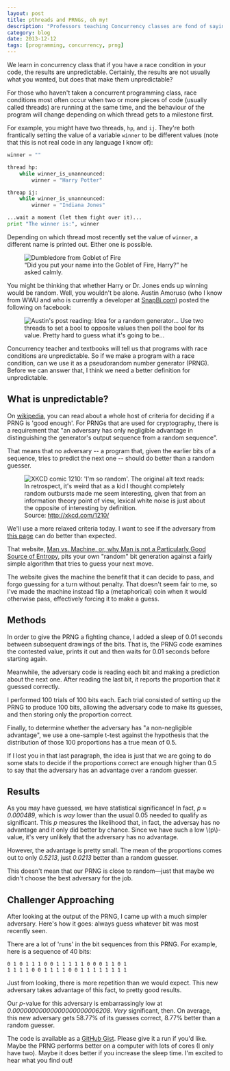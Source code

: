```yaml
---
layout: post
title: pthreads and PRNGs, oh my!
description: "Professors teaching Concurrency classes are fond of saying that when there is a race condition in your code, anything can happen. But can it?"
category: blog
date: 2013-12-12
tags: [programming, concurrency, prng]
---
```


We learn in concurrency class that if you have a race condition in your code, the results are unpredictable. Certainly, the results are not usually what you wanted, but does that make them unpredictable?

For those who haven't taken a concurrent programming class, race conditions most often occur when two or more pieces of code (usually called threads) are running at the same time, and the behaviour of the program will change depending on which thread gets to a milestone first.

For example, you might have two threads, `hp`, and `ij`. They're both frantically setting the value of a variable `winner` to be different values (note that this is not real code in any language I know of):

```python
winner = ""

thread hp:
    while winner_is_unannounced:
        winner = "Harry Potter"

threap ij:
    while winner_is_unannounced:
        winner = "Indiana Jones"

...wait a moment (let them fight over it)...
print "The winner is:", winner
```

Depending on which thread most recently set the value of `winner`, a different name is printed out. Either one is possible.


<figure>
    <Image src={dumbledore_gof} alt="Dumbledore from Goblet of Fire" />
    <figcaption>“Did you put your name into the Goblet of Fire, Harry?” he asked calmly.</figcaption>
</figure>

You might be thinking that whether Harry or Dr. Jones ends up winning would be random. Well, you wouldn't be alone. Austin Amoruso (who I know from WWU and who is currently a developer at [SnapBi.com](http://www.snapbi.com/)) posted the following on facebook:


<figure>
   <Image src={pthreads_prng_austin_post} alt="Austin's post reading: Idea for a random generator... Use two threads to set a bool to opposite values then poll the bool for its value. Pretty hard to guess what it's going to be..." />
</figure>

Concurrency teacher and textbooks will tell us that programs with race conditions are unpredictable. So if we make a program with a race condition, can we use it as a pseudorandom number generator (PRNG). Before we can answer that, I think we need a better definition for unpredictable.

## What is unpredictable?

On [wikipedia](http://en.wikipedia.org/wiki/Pseudorandom_number_generator), you can read about a whole host of criteria for deciding if a PRNG is 'good enough'. For PRNGs that are used for cryptography, there is a requirement that "an adversary has only negligible advantage in distinguishing the generator's output sequence from a random sequence".

That means that no adversary -- a program that, given the earlier bits of a sequence, tries to predict the next one -- should do better than a random guesser.


<figure>
    <Image src={xkcd_1210_im_so_random} alt="XKCD comic 1210: 'I'm so random'. The original alt text reads: In retrospect, it's weird that as a kid I thought completely random outbursts made me seem interesting, given that from an information theory point of view, lexical white noise is just about the opposite of interesting by definition."
    />
    <figcaption>Source: <a href="http://xkcd.com/1210/">http://xkcd.com/1210/</a></figcaption>
</figure>

We'll use a more relaxed criteria today. I want to see if the adversary from [this page](http://www.loper-os.org/bad-at-entropy/manmach.html) can do better than expected.

That website, [Man vs. Machine, or, why Man is not a Particularly Good Source of Entropy](http://www.loper-os.org/bad-at-entropy/manmach.html), pits your own "random" bit generation against a fairly simple algorithm that tries to guess your next move.

The website gives the machine the benefit that it can decide to pass, and forgo guessing for a turn without penalty. That doesn't seem fair to me, so I've made the machine instead flip a (metaphorical) coin when it would otherwise pass, effectively forcing it to make a guess.

## Methods

In order to give the PRNG a fighting chance, I added a sleep of 0.01 seconds between subsequent drawings of the bits. That is, the PRNG code examines the contested value, prints it out and then waits for 0.01 seconds before starting again.

Meanwhile, the adversary code is reading each bit and making a prediction about the next one. After reading the last bit, it reports the proportion that it guessed correctly.

I performed 100 trials of 100 bits each. Each trial consisted of setting up the PRNG to produce 100 bits, allowing the adversary code to make its guesses, and then storing only the proportion correct.

Finally, to determine whether the adversary has "a non-negligible advantage", we use a one-sample t-test against the hypothesis that the distribution of those 100 proportions has a true mean of 0.5.

If I lost you in that last paragraph, the idea is just that we are going to do some stats to decide if the proportions correct are enough higher than 0.5 to say that the adversary has an advantage over a random guesser.

## Results

As you may have guessed, we have statistical significance! In fact, _p ≈ 0.000489_, which is _way_ lower than the usual 0.05 needed to qualify as significant. This _p_ measures the likelihood that, in fact, the adversay has no advantage and it only did better by chance. Since we have such a low \\(p\\)-value, it's very unlikely that the adversary has no advantage.

However, the advantage is pretty small. The mean of the proportions comes out to only _0.5213_, just _0.0213_ better than a random guesser.

This doesn't mean that our PRNG is close to random—just that maybe we didn't choose the best adversary for the job.

## Challenger Approaching

After looking at the output of the PRNG, I came up with a much simpler adversary. Here's how it goes: always guess whatever bit was most recently seen.

There are a lot of 'runs' in the bit sequences from this PRNG. For example, here is a sequence of 40 bits:

```
0 1 0 1 1 1 0 0 1 1 1 1 1 0 0 0 1 1 0 1
1 1 1 1 0 0 1 1 1 1 0 0 1 1 1 1 1 1 1 1
```

Just from looking, there is more repetition than we would expect. This new adversary takes advantage of this fact, to pretty good results.

Our _p_-value for this adversary is embarrassingly low at _0.00000000000000000000006208_. _Very_ significant, then. On average, this new adversary gets 58.77% of its guesses correct, 8.77% better than a random guesser.

The code is available as a [GitHub Gist](https://gist.github.com/bgschiller/7939613). Please give it a run if you'd like. Maybe the PRNG performs better on a computer with lots of cores (I only have two). Maybe it does better if you increase the sleep time. I'm excited to hear what you find out!
